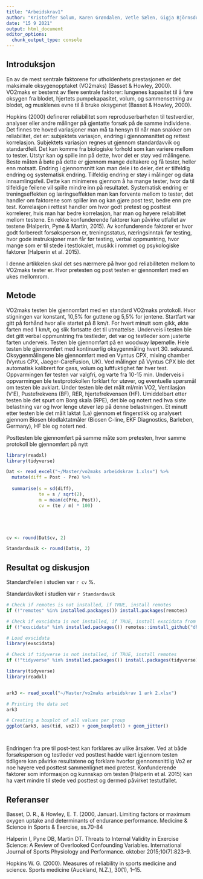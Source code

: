 ```yaml
---
title: "Arbeidskrav1"
author: "Kristoffer Solum, Karen Grøndalen, Vetle Sælen, Gigja Björnsdottir"
date: "15 9 2021"
output: html_document
editor_options: 
  chunk_output_type: console
---
```


## Introduksjon

En av de mest sentrale faktorene for utholdenhets prestasjonen er det maksimale oksygenopptaket (VO2maks) (Basset & Howley, 2000). VO2maks er bestemt av flere sentrale faktorer: lungenes kapasitet til å føre oksygen fra blodet, hjertets pumpekapasitet, volum, og sammensetning av blodet, og musklenes evne til å bruke oksygenet (Basset & Howley, 2000). 

Hopkins (2000) definerer reliabilitet som reproduserbarheten til testverdier, analyser eller andre målinger på gjentatte forsøk på de samme individene. Det finnes tre hoved variasjoner man må ta hensyn til når man snakker om reliabilitet, det er: subjektets variasjon, endring i gjennomsnittet og rettest korrelasjon. Subjektets variasjon regnes ut gjennom standardavvik og standardfeil. Det kan komme fra biologiske forhold som kan variere mellom to tester. Utstyr kan og spille inn på dette, hvor det er støy ved målingene. Beste måten å bøte på dette er gjennom mange deltakere og få tester, heller enn motsatt. Endring i gjennomsnitt kan man dele i to deler, det er tilfeldig endring og systematisk endring. Tilfeldig endring er støy i målinger og data innsamlingsfeil. Dette kan minimeres gjennom å ha mange tester, hvor da til tilfeldige feilene vil spille mindre inn på resultatet. Systematisk endring er treningseffekten og læringseffekten man kan forvente mellom to tester, det handler om faktorene som spiller inn og kan gjøre post test, bedre enn pre test. Korrelasjon i rettest handler om hvor godt pretest og posttest korrelerer, hvis man har bedre korrelasjon, har man og høyere reliabilitet mellom testene. 
En rekke konfunderende faktorer kan påvirke utfallet av testene (Halperin, Pyne & Martin, 2015). Av konfunderende faktorer er hvor godt forberedt forsøksperson er, treningsstatus, næringsinntak før testing, hvor gode instruksjoner man får før testing, verbal oppmuntring, hvor mange som er til stede i testlokalet, musikk i rommet og psykologiske faktorer (Halperin et al. 2015).

I denne artikkelen skal det ses nærmere på hvor god reliabiliteten mellom to VO2maks tester er. Hvor pretesten og post testen er gjennomført med en ukes mellomrom.  
 

## Metode 

VO2maks testen ble gjennomført med en standard VO2maks protokoll. Hvor stigningen var konstant, 10,5% for guttene og 5,5% for jentene. Startfart var gitt på forhånd hvor alle startet på 8 km/t. For hvert minutt som gikk, økte farten med 1 km/t, og slik fortsatte det til utmattelse. Underveis i testen ble det gitt verbal oppmuntring fra testleder, det var og testleder som justerte farten underveis. Testen ble gjennomført på en woodway løpemølle. Hele testen ble gjennomført med kontinuerlig oksygenmåling hvert 30. sekuund. Oksygenmålingene ble gjennomført med en Vyntus CPX, mixing chamber (Vyntus CPX, Jaeger-CareFusion, UK). Ved målinger på Vyntus CPX ble det automatisk kalibrert for gass, volum og luftfuktighet før hver test. Oppvarmingen før testen var valgfri, og varte fra 10-15 min. Underveis i oppvarmingen ble testprotokollen forklart for utøver, og eventuelle spørsmål om testen ble avklart. Under testen ble det målt ml/min VO2, Ventilasjon (V’E), Pustefrekvens (BF), RER, hjertefrekvensen (HF). Umiddelbart etter testen ble det spurt om Borg skala (RPE), det ble og notert ned hva siste belastning var og hvor lenge utøver løp på denne belastningen. Et minutt etter testen ble det målt laktat (La) gjennom et fingerstikk og analysert gjennom Biosen blodlaktatmåler (Biosen C-line, EKF Diagnostics, Barleben, Germany), HF ble og notert ned. 

Posttesten ble gjennomført på samme måte som pretesten, hvor samme protokoll ble gjennomført på nytt




```r
library(readxl)
library(tidyverse)

Dat <- read_excel("~/Master/vo2maks arbeidskrav 1.xlsx") %>%
  mutate(diff = Post - Pre) %>%
  
  summarise(s = sd(diff),
            te = s / sqrt(2),
            m = mean(c(Pre, Post)),
            cv = (te / m) * 100) 





cv <- round(Dat$cv, 2)

Standardavik <- round(Dat$s, 2)

```


## Resultat og diskusjon

Standardfeilen i studien var `r cv` %.

Standardaviket i studien var `r Standardavik` 



```r
# Check if remotes is not installed, if TRUE, install remotes
if (!"remotes" %in% installed.packages()) install.packages(remotes)

# Check if exscidata is not installed, if TRUE, install exscidata from github
if (!"exscidata" %in% installed.packages()) remotes::install_github("dhammarstrom/exscidata")

# Load exscidata
library(exscidata)

# Check if tidyverse is not installed, if TRUE, install remotes
if (!"tidyverse" %in% installed.packages()) install.packages(tidyverse)

library(tidyverse)
library(readxl)


ark3 <- read_excel("~/Master/vo2maks arbeidskrav 1 ark 2.xlsx")

# Printing the data set
ark3

# Creating a boxplot of all values per group
ggplot(ark3, aes(tid, vo2)) + geom_boxplot() + geom_jitter()




```

Endringen fra pre til post-test kan forklares av ulike årsaker. Ved at både forsøksperson og testleder ved posttest hadde vært igjennom testen tidligere kan påvirke resultatene og forklare hvorfor gjennomsnittlig Vo2 er noe høyere ved posttest sammenlignet med pretest. Konfunderende faktorer som informasjon og kunnskap om testen (Halperin et al. 2015) kan ha vært mindre til stede ved posttest og dermed påvirket testutfallet.


## Referanser

Basset, D. R., & Howley, E. T. (2000, Januar). Limiting factors or maximum oxygen uptake and determinants of endurance performance. Medicine & Science in Sports & Exercise, ss.70-84

Halperin I, Pyne DB, Martin DT. Threats to Internal Validity in Exercise Science: A Review of Overlooked Confounding Variables. International Journal of Sports Physiology and Performance. oktober 2015;10(7):823–9.

Hopkins W. G. (2000). Measures of reliability in sports medicine and science. Sports medicine (Auckland, N.Z.), 30(1), 1–15.


